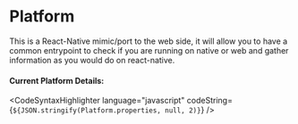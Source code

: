 

<Meta title="Utils/Platform" />

# Platform

This is a React-Native mimic/port to the web side, it will allow you to have a common entrypoint to check if you are
running on native or web and gather information as you would do on react-native.

#### Current Platform Details:

<CodeSyntaxHighlighter language="javascript" codeString={`${JSON.stringify(Platform.properties, null, 2)}`} />
